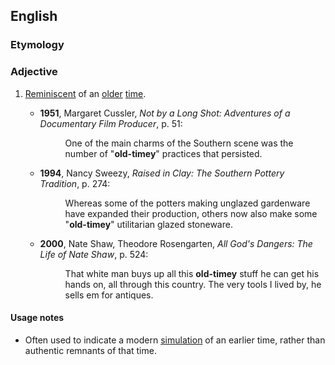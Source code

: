 ==English==

===Etymology===
{{suffix|old-time|y}}

===Adjective===
{{en-adj}}

# {{US|informal}} [[reminiscent|Reminiscent]] of an [[old]]er [[time]].
#*'''1951''', Margaret Cussler, ''Not by a Long Shot: Adventures of a Documentary Film Producer'', p. 51:
#*:One of the main charms of the Southern scene was the number of "'''old-timey'''" practices that persisted.
#*'''1994''', Nancy Sweezy, ''Raised in Clay: The Southern Pottery Tradition'', p. 274:
#*:Whereas some of the potters making unglazed gardenware have expanded their production, others now also make some "'''old-timey'''" utilitarian glazed stoneware.
#*'''2000''', Nate Shaw, Theodore Rosengarten, ''All God's Dangers: The Life of Nate Shaw'', p. 524:
#*:That white man buys up all this '''old-timey''' stuff he can get his hands on, all through this country. The very tools I lived by, he sells em for antiques.

====Usage notes====
* Often used to indicate a modern [[simulation]] of an earlier time, rather than authentic remnants of that time.